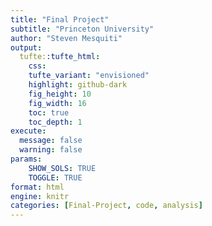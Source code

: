 ```yaml
---
title: "Final Project"
subtitle: "Princeton University"
author: "Steven Mesquiti"
output: 
  tufte::tufte_html:
    css: 
    tufte_variant: "envisioned"
    highlight: github-dark
    fig_height: 10
    fig_width: 16
    toc: true
    toc_depth: 1
execute: 
  message: false
  warning: false
params: 
    SHOW_SOLS: TRUE
    TOGGLE: TRUE
format: html
engine: knitr
categories: [Final-Project, code, analysis]
---
```

